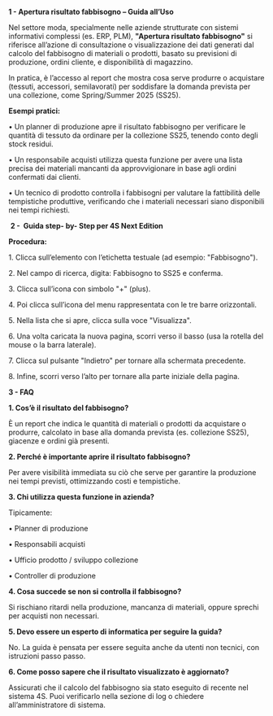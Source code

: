 **1 - Apertura risultato fabbisogno – Guida all’Uso**

Nel settore moda, specialmente nelle aziende strutturate con sistemi informativi complessi (es. ERP, PLM), **"Apertura risultato fabbisogno"** si riferisce all’azione di consultazione o visualizzazione dei dati generati dal calcolo del fabbisogno di materiali o prodotti, basato su previsioni di produzione, ordini cliente, e disponibilità di magazzino.

In pratica, è l’accesso al report che mostra cosa serve produrre o acquistare (tessuti, accessori, semilavorati) per soddisfare la domanda prevista per una collezione, come Spring/Summer 2025 (SS25).

**Esempi pratici:**

• Un planner di produzione apre il risultato fabbisogno per verificare le quantità di tessuto da ordinare per la collezione SS25, tenendo conto degli stock residui.

• Un responsabile acquisti utilizza questa funzione per avere una lista precisa dei materiali mancanti da approvvigionare in base agli ordini confermati dai clienti.

• Un tecnico di prodotto controlla i fabbisogni per valutare la fattibilità delle tempistiche produttive, verificando che i materiali necessari siano disponibili nei tempi richiesti.



 **2 -  Guida step- by- Step per 4S Next Edition**

**Procedura:**

1\. Clicca sull’elemento con l’etichetta testuale (ad esempio: "Fabbisogno").

2\. Nel campo di ricerca, digita: Fabbisogno to SS25 e conferma.

3\. Clicca sull’icona con simbolo "+" (plus).

4\. Poi clicca sull’icona del menu rappresentata con le tre barre orizzontali.

5\. Nella lista che si apre, clicca sulla voce "Visualizza".

6\. Una volta caricata la nuova pagina, scorri verso il basso (usa la rotella del mouse o la barra laterale).

7\. Clicca sul pulsante "Indietro" per tornare alla schermata precedente.

8\. Infine, scorri verso l’alto per tornare alla parte iniziale della pagina.



**3 - FAQ**

**1. Cos’è il risultato del fabbisogno?**

È un report che indica le quantità di materiali o prodotti da acquistare o produrre, calcolato in base alla domanda prevista (es. collezione SS25), giacenze e ordini già presenti.

**2. Perché è importante aprire il risultato fabbisogno?**

Per avere visibilità immediata su ciò che serve per garantire la produzione nei tempi previsti, ottimizzando costi e tempistiche.

**3. Chi utilizza questa funzione in azienda?**

Tipicamente:

• Planner di produzione

• Responsabili acquisti

• Ufficio prodotto / sviluppo collezione

• Controller di produzione

**4. Cosa succede se non si controlla il fabbisogno?**

Si rischiano ritardi nella produzione, mancanza di materiali, oppure sprechi per acquisti non necessari.

**5. Devo essere un esperto di informatica per seguire la guida?**

No. La guida è pensata per essere seguita anche da utenti non tecnici, con istruzioni passo passo.

**6. Come posso sapere che il risultato visualizzato è aggiornato?**

Assicurati che il calcolo del fabbisogno sia stato eseguito di recente nel sistema 4S. Puoi verificarlo nella sezione di log o chiedere all’amministratore di sistema.